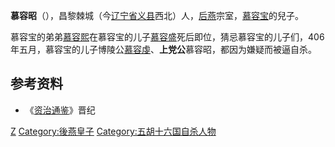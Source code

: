 '''慕容昭'''（{{bd|？||406年|catIdx=M}}），昌黎棘城（今[[辽宁省|辽宁省]][[义县|义县]]西北）人，[[后燕|后燕]]宗室，[[慕容宝|慕容宝]]的兒子。

慕容宝的弟弟[[慕容熙|慕容熙]]在慕容宝的儿子[[慕容盛|慕容盛]]死后即位，猜忌慕容宝的儿子们，406年五月，慕容宝的儿子博陵公[[慕容虔|慕容虔]]、'''上党公'''慕容昭，都因为嫌疑而被逼自杀。
==参考资料==
*《[[资治通鉴|资治通鉴]]》晋纪
{{DEFAULTSORT:M}}
[[Category:慕容姓|Z]]
[[Category:後燕皇子|Category:後燕皇子]]
[[Category:五胡十六国自杀人物|Category:五胡十六国自杀人物]]